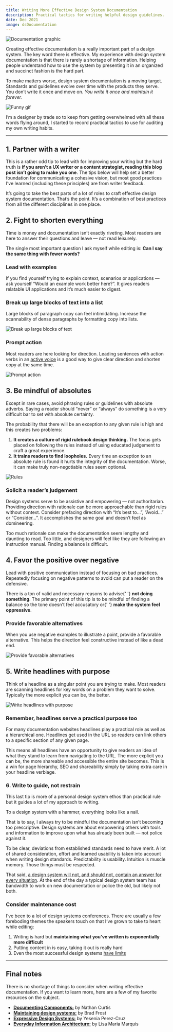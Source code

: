 ```yaml
---
title: Writing More Effective Design System Documentation
description: Practical tactics for writing helpful design guidelines.
date: Dec 2021
image: dsDocumentation
---
```



<PageHeader title={title} description={description} />

<Image src={one} alt="Documentation graphic" />

Creating effective documentation is a really important part of a design system. The key word there is effective. My experience with design system documentation is that there is rarely a shortage of information. Helping people understand how to use the system by presenting it in an organized and succinct fashion is the hard part.

To make matters worse, design system documentation is a moving target. Standards and guidelines evolve over time with the products they serve. You don’t write it once and move on. _You write it once and maintain it forever._

<Image src={two} alt="Funny gif" maxWidth="400px" />

I’m a designer by trade so to keep from getting overwhelmed with all these words flying around, I started to record practical tactics to use for auditing my own writing habits.

---

## 1. Partner with a writer

This is a rather odd tip to lead with for improving your writing but the hard truth is <b>if you aren’t a UX writer or a content strategist, reading this blog post isn’t going to make you one</b>. The tips below will help set a better foundation for communicating a cohesive vision, but most good practices I’ve learned (including these principles) are from writer feedback.

It’s going to take the best parts of a lot of roles to craft effective design system documentation. That’s the point. It’s a combination of best practices from all the different disciplines in one place.

## 2. Fight to shorten everything

Time is money and documentation isn’t exactly riveting. Most readers are here to answer their questions and leave — not read leisurely.

<Aside label="🌶 Tip">
  The single most important question I ask myself while editing is:
  <b>Can I say the same thing with fewer words?</b>
</Aside>

### Lead with examples

If you find yourself trying to explain context, scenarios or applications — ask yourself “Would an example work better here?”. It gives readers relatable UI applications and it’s much easier to digest.

### Break up large blocks of text into a list

Large blocks of paragraph copy can feel intimidating. Increase the scannability of dense paragraphs by formatting copy into lists.

<Image src={three} alt="Break up large blocks of text" />

### Prompt action

Most readers are here looking for direction. Leading sentences with action verbs in an [active voice](https://www.grammarly.com/blog/active-vs-passive-voice/) is a good way to give clear direction and shorten copy at the same time.

<Image src={four} alt="Prompt action" />

## 3. Be mindful of absolutes

Except in rare cases, avoid phrasing rules or guidelines with absolute adverbs. Saying a reader should “never” or “always” do something is a very difficult bar to set with absolute certainty.

The probability that there will be an exception to any given rule is high and this creates two problems:

1. <b>It creates a culture of rigid rulebook design thinking.</b> The focus gets
   placed on following the rules instead of using educated judgement to craft a great
   experience.
1. <b>It trains readers to find loopholes.</b> Every time an exception to an absolute
   rule is found it hurts the integrity of the documentation. Worse, it can make
   truly non-negotiable rules seem optional.

<Image src={five} alt="Rules" />

### Solicit a reader’s judgement

Design systems serve to be assistive and empowering — not authoritarian. Providing direction with rationale can be more approachable than rigid rules without context. Consider prefacing direction with “It’s best to…”, “Avoid…” or “Consider…”. It accomplishes the same goal and doesn’t feel as domineering.

<Aside>
  Too much rationale can make the documentation seem lengthy and daunting to
  read. Too little, and designers will feel like they are following an
  instruction manual. Finding a balance is difficult.
</Aside>

## 4. Favor the positive over negative

Lead with positive communication instead of focusing on bad practices. Repeatedly focusing on negative patterns to avoid can put a reader on the defensive.

<Aside>
  There is a ton of valid and necessary reasons to advise{' '}
  <b>not doing something</b>. The primary point of this tip is to be mindful of
  finding a balance so the tone doesn’t feel accusatory or{' '}
  <b>make the system feel oppressive</b>.
</Aside>

### Provide favorable alternatives

When you use negative examples to illustrate a point, provide a favorable alternative. This helps the direction feel constructive instead of like a dead end.

<Image src={six} alt="Provide favorable alternatives" />

## 5. Write headlines with purpose

Think of a headline as a singular point you are trying to make. Most readers are scanning headlines for key words on a problem they want to solve. Typically the more explicit you can be, the better.

<Image src={seven} alt="Write headlines with purpose" />

### Remember, headlines serve a practical purpose too

For many documentation websites headlines play a practical role as well as a hierarchical one. Headlines get used in the URL so readers can link others to a specific section of any given page.

This means all headlines have an opportunity to give readers an idea of what they stand to learn from navigating to the URL. The more explicit you can be, the more shareable and accessible the entire site becomes. This is a win for page hierarchy, SEO and shareability simply by taking extra care in your headline verbiage.

### 6. Write to guide, not restrain

This last tip is more of a personal design system ethos than practical rule but it guides a lot of my approach to writing.

To a design system with a hammer, everything looks like a nail.

That is to say, I always try to be mindful the documentation isn’t becoming too prescriptive. Design systems are about empowering others with tools and information to improve upon what has already been built — not police against it.

To be clear, deviations from established standards need to have merit. A lot of shared consideration, effort and learned usability is taken into account when writing design standards. Predictability is usability. Intuition is muscle memory. Those things must be respected.

That said, [a design system will not, and should not, contain an answer for every situation](https://publication.design.systems/what-i-learned-about-leading-a-design-system-in-2017-46b85e9d7eab). At the end of the day a typical design system team has bandwidth to work on new documentation or police the old, but likely not both.

### Consider maintenance cost

I’ve been to a lot of design systems conferences. There are usually a few foreboding themes the speakers touch on that I’ve grown to take to heart while editing:

1. Writing is hard but <b>maintaining what you’ve written is exponentially more difficult</b>
1. Putting content in is easy, taking it out is really hard
1. Even the most successful design systems [have limits](https://www.rethinkhq.com/videos/how-to-know-when-youve-outgrown-your-design-system)

---

## Final notes

There is no shortage of things to consider when writing effective documentation. If you want to learn more, here are a few of my favorite resources on the subject.

- [<b>Documenting Components:</b>](https://medium.com/eightshapes-llc/documenting-components-9fe59b80c015) by Nathan Curtis
- [<b>Maintaining design systems:</b>](http://atomicdesign.bradfrost.com/chapter-5/) by Brad Frost
- [<b>Expressive Design Systems:</b>](https://abookapart.com/products/expressive-design-systems) by Yesenia Perez-Cruz
- [<b>Everyday Information Architecture:</b>](https://abookapart.com/products/everyday-information-architecture) by Lisa Maria Marquis
